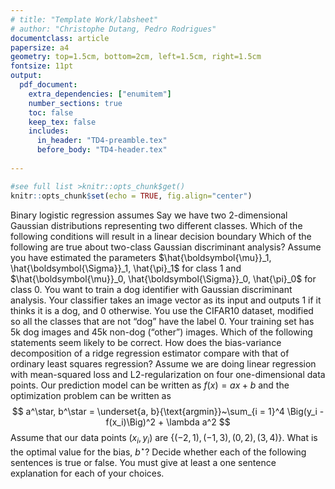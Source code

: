 ```yaml
---
# title: "Template Work/labsheet"
# author: "Christophe Dutang, Pedro Rodrigues"
documentclass: article
papersize: a4
geometry: top=1.5cm, bottom=2cm, left=1.5cm, right=1.5cm
fontsize: 11pt
output: 
  pdf_document:
    extra_dependencies: ["enumitem"]
    number_sections: true
    toc: false
    keep_tex: false
    includes:
      in_header: "TD4-preamble.tex"
      before_body: "TD4-header.tex"
      
---
```


<!-- see help at https://bookdown.org/yihui/rmarkdown-cookbook/latex-output.html -->

```r
#see full list >knitr::opts_chunk$get()
knitr::opts_chunk$set(echo = TRUE, fig.align="center")
```

\section*{$\blacktriangleright$~Exercise 1 (credits to EPFL CS-433)}
Binary logistic regression assumes
\begin{itemize}
\item[(A)] Linear relationship between the input variables.
\item[(B)] Linear relationship between the observations.
\item[(C)] Linear relationship between the input variables and the inverse sigmoid of the probability of the event that the outcome $Y = 1$.
\item[(D)] Linear relationship between the input variables and the probability of the event that the outcome $Y=1$.
\end{itemize}

\section*{$\blacktriangleright$~Exercise 2 (credits to Berkeley CS-189)}
Say we have two 2-dimensional Gaussian distributions representing two different classes. Which of the following conditions will result in a linear decision boundary
\begin{itemize}
\item[(A)] Same mean for both classes.
\item[(B)] Different covariance matrix for each class.
\item[(C)] Same covariance matrix for both classes.
\item[(D)] None of the above.
\end{itemize}

\section*{$\blacktriangleright$~Exercise 3 (credits to Berkeley CS-189)}
Which of the following are true about two-class Gaussian discriminant analysis? Assume you have estimated the parameters $\hat{\boldsymbol{\mu}}_1, \hat{\boldsymbol{\Sigma}}_1, \hat{\pi}_1$ for class 1 and $\hat{\boldsymbol{\mu}}_0, \hat{\boldsymbol{\Sigma}}_0, \hat{\pi}_0$ for class 0.
\begin{itemize}
\item[(A)] If $\hat{\boldsymbol{\mu}}_1 = \hat{\boldsymbol{\mu}}_0$ and $\hat{\pi}_1 = \hat{\pi}_0$, then the LDA and QDA classifiers are identical.
\item[(B)] If $\hat{\boldsymbol{\Sigma}}_1 = \boldsymbol{I}$ and $\hat{\boldsymbol{\Sigma}}_0 = 5\boldsymbol{I}$, then the LDA and QDA classifiers are identical.
\item[(C)] If $\hat{\boldsymbol{\Sigma}}_1 = \hat{\boldsymbol{\Sigma}}_0$, $\hat{\pi}_0 = 1/6$ and $\hat{\pi}_0 = 5/6$, then the LDA and QDA classifiers are identical.
\item[(D)] None of the above.
\end{itemize}

\section*{$\blacktriangleright$~Exercise 4 (credits to Berkeley CS-189)}
You want to train a dog identifier with Gaussian discriminant analysis. Your classifier takes an image vector as its input and outputs 1 if it thinks it is a dog, and 0 otherwise. You use the CIFAR10 dataset, modified so all the classes that are not "dog" have the label 0. Your training set has 5k dog images and 45k non-dog ("other") images. Which of the following statements seem likely to be correct.
\begin{itemize}
\item[(A)] LDA has an advantage over QDA because the two classes have different numbers of training examples.
\item[(B)] QDA has an advantage over LDA because the two classes have different numbers of training examples.
\item[(C)] LDA has an advantage over QDA because the two classes are expected to have very different covariance matrices.
\item[(D)] QDA has an advantage over LDA because the two classes are expected to have very different covariance matrices.
\end{itemize}

\section*{$\blacktriangleright$~Exercise 5 (credits to Berkeley CS-189)}
How does the bias-variance decomposition of a ridge regression estimator compare with that of ordinary least squares regression?
\begin{itemize}
\item[(A)] Ridge has larger bias, larger variance.
\item[(B)] Ridge has larger bias, smaller variance.
\item[(C)] Ridge has smaller bias, larger variance.
\item[(D)] Ridge has smaller bias, smaller variance.
\end{itemize}

\section*{$\blacktriangleright$~Exercise 6 (credits to EPFL CS-433)}
Assume we are doing linear regression with mean-squared loss and L2-regularization on four one-dimensional data points. Our prediction model can be written as $f(x) = a x + b$ and the optimization problem can be written as
$$
a^\star, b^\star = \underset{a, b}{\text{argmin}}~\sum_{i = 1}^4 \Big(y_i - f(x_i)\Big)^2 + \lambda a^2
$$
Assume that our data points $(x_i, y_i)$ are $\{(-2, 1), (-1, 3), (0, 2), (3, 4)\}$. What is the optimal value for the bias, $b^\star$?
\begin{itemize}
 \renewcommand{\labelitemi}{\scriptsize$\square$}
\item[(A)] Depends on the value of $\lambda$.
\item[(B)] 3
\item[(C)] 2.5
\item[(D)] None of the above answers.
\end{itemize}

\section*{$\blacktriangleright$~Exercise 7 (credits to CMU 10-701)}
Decide whether each of the following sentences is true or false. You must give at least a one sentence explanation for each of your choices.
\begin{itemize}
\item[(1)] Decision trees are learned by minimizing information gain
\item[(2)] The coefficients $\alpha$ assigned to the classifiers assembled by AdaBoost are always non-negative
\item[(3)] Maximizing the likelihood of logistic regression model yields multiple local optimums
\item[(4)] No classifier can do better than a naive Bayes classifier if the distribution of the data is known
\item[(5)] In the discriminative approach to solving classification problems, we model the conditional probability of the labels given the observations
\item[(6)] Students from ENSIMAG and PHELMA are trying to solve the same logistic regression problem for a dataset. The PHELMA group claims that their initialization point will lead to a much better optimum than ENSIMAG’s initialization point. PHELMA is correct.
\item[(7)] In AdaBoost we start with a Gaussian weight distribution over the training samples
\item[(8)] A 1-NN classifier has higher variance than a 3-NN classifier
\item[(9)] If we had infinite data and infinitely fast computers, kNN would be the only algorithm we would study in our course.
\item[(10)] The correspondence between logistic regression and Gaussian Naive Bayes (with identity class covariances) means that there is a one-to-one correspondence between the parameters of the two classifiers
\end{itemize}



